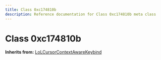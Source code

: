 ```yaml
---
title: Class 0xc174810b
description: Reference documentation for Class 0xc174810b meta class
---
```



# Class 0xc174810b

**Inherits from:** [LoLCursorContextAwareKeybind](/classes/lolcursorcontextawarekeybind)

<ClassDetails file="/db/classes/0xc174810b.6cf1e71eee54.json" />
